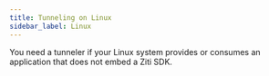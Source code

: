 ```yaml
---
title: Tunneling on Linux
sidebar_label: Linux
---
```



You need a tunneler if your Linux system provides or consumes an application that does not embed a Ziti SDK.

<DebianPackage/>

<RedHatPackage/>
